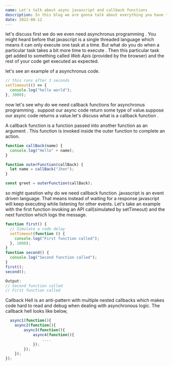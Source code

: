 ```yaml
---
name: Let's talk about async javascript and callback functions
description: In this blog we are gonna talk about everything you have to know about async javascript
date: 2022-08-12
---
```


let's discuss first we do we even need asynchronus programming . You might heard before that javascript is a single threaded language which means it can only execute one task at a time.
But what do you do when a particular task takes a bit more time to execute . Then this particular task get added to something called <em>Web Apis </em>(provided by the browser) and the rest of your code get executed as expected.

let's see an example of a asynchronus code.

<div class="my-4">

```js
// this runs after 3 seconds
setTimeout(() => {
  console.log("hello world");
}, 3000);
```

</div>

now let's see why do we need callback functions for asynchronus programming . suppost our async code return some type of value.suppose our async code returns a value.let's discuss what is a callback function .

A callback function is a function passed into another function as an argument . This function is invoked inside the outer function to complete an action.

<div class="my-4">

```js
function callBack(name) {
  console.log("Hello" + name);
}

function outerFunction(callBack) {
  let name = callBack("Jhon");
}

const greet = outerFunction(callBack);
```

</div>

so might question why do we need callback function .javascript is an event driven language. That means instead of waiting for a response javascript will keep executing while listening for other events. Let's take an example with the first function invoking an API call(simulated by setTimeout) and the next function which logs the message.

<div class="my-4">

```js
function first() {
  // Simulate a code delay
  setTimeout(function () {
    console.log("First function called");
  }, 1000);
}
function second() {
  console.log("Second function called");
}
first();
second();

Output:
// Second function called
// First function called
```

</div>

Callback Hell is an anti-pattern with multiple nested callbacks which makes code hard to read and debug when dealing with asynchronous logic. The callback hell looks like below,

<div class="my-4">

```js
  async1(function(){
    async2(function(){
        async3(function(){
            async4(function(){
                ....
            });
        });
    });
});
```

</div>
